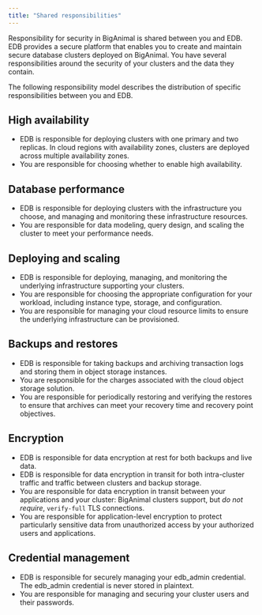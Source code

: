```yaml
---
title: "Shared responsibilities"
---
```


Responsibility for security in BigAnimal is shared between you and EDB. EDB provides a secure platform that enables you to create and maintain secure database clusters deployed on BigAnimal. You have several responsibilities around the security of your clusters and the data they contain.

The following responsibility model describes the distribution of specific responsibilities between you and EDB.

## High availability

-   EDB is responsible for deploying clusters with one primary and two replicas. In cloud regions with availability zones, clusters are deployed across multiple availability zones. 
-   You are responsible for choosing whether to enable high availability.

## Database performance

-   EDB is responsible for deploying clusters with the infrastructure you choose, and managing and monitoring these infrastructure resources. 
-   You are responsible for data modeling, query design, and scaling the cluster to meet your performance needs. 

## Deploying and scaling

-   EDB is responsible for deploying, managing, and monitoring the underlying infrastructure supporting your clusters.
-   You are responsible for choosing the appropriate configuration for your workload, including instance type, storage, and configuration.
-   You are responsible for managing your cloud resource limits to ensure the underlying infrastructure can be provisioned.

## Backups and restores

-   EDB is responsible for taking backups and archiving transaction logs and storing them in object storage instances. 
-   You are responsible for the charges associated with the cloud object storage solution.
-   You are responsible for periodically restoring and verifying the restores to ensure that archives can meet your recovery time and recovery point objectives. 

## Encryption

-   EDB is responsible for data encryption at rest for both backups and live data.
-   EDB is responsible for data encryption in transit for both intra-cluster traffic and traffic between clusters and backup storage.
-   You are responsible for data encryption in transit between your applications and your cluster: BigAnimal clusters support, but *do not require*, `verify-full` TLS connections.
-   You are responsible for application-level encryption to protect particularly sensitive data from unauthorized access by your authorized users and applications.

## Credential management

-   EDB is responsible for securely managing your edb_admin credential. The edb_admin credential is never stored in plaintext.
-   You are responsible for managing and securing your cluster users and their passwords.
